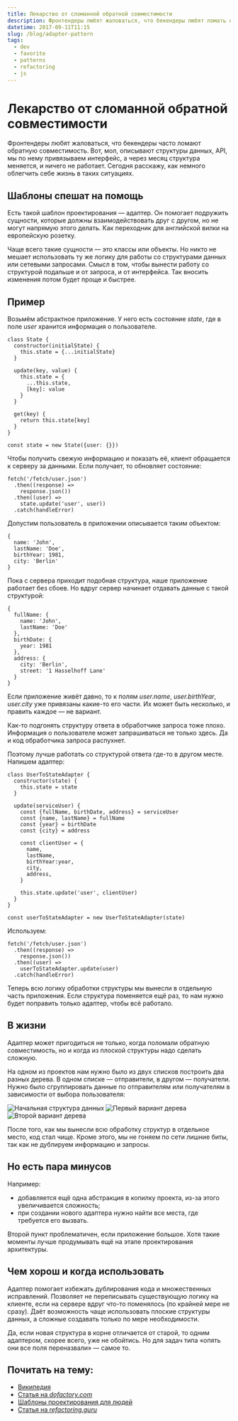 ```yaml
---
title: Лекарство от сломанной обратной совместимости
description: Фронтендеры любят жаловаться, что бекендеры любят ломать обратную совместимость. Вот, мол, описывают структуры данных, АПИ, мы по этому АПИ привязываем интерфейс, а через месяц структура меняется, и ничего не работает. Сегодня расскажу, как немного облегчить себе жизнь в таких ситуациях.
datetime: 2017-09-11T11:15
slug: /blog/adapter-pattern
tags:
  - dev
  - favorite
  - patterns
  - refactoring
  - js
---
```


# Лекарство от сломанной обратной совместимости

Фронтендеры любят жаловаться, что бекендеры часто ломают обратную совместимость. Вот, мол, описывают структуры данных, API, мы по нему привязываем интерфейс, а через месяц структура меняется, и ничего не работает. Сегодня расскажу, как немного облегчить себе жизнь в таких ситуациях.

## Шаблоны спешат на помощь

Есть такой шаблон проектирования — адаптер. Он помогает подружить сущности, которые должны взаимодействовать друг с другом, но не могут напрямую этого делать. Как переходник для английской вилки на европейскую розетку.

Чаще всего такие сущности — это классы или объекты. Но никто не мешает использовать ту же логику для работы со структурами данных или сетевыми запросами. Смысл в том, чтобы вынести работу со структурой подальше и от запроса, и от интерфейса. Так вносить изменения потом будет проще и быстрее.

## Пример

Возьмём абстрактное приложение. У него есть состояние _state_, где в поле _user_ хранится информация о пользователе.

```
class State {
  constructor(initialState) {
    this.state = {...initialState}
  }

  update(key, value) {
    this.state = {
      ...this.state,
      [key]: value
    }
  }

  get(key) {
    return this.state[key]
  }
}

const state = new State({user: {}})
```

Чтобы получить свежую информацию и показать её, клиент обращается к серверу за данными. Если получает, то обновляет состояние:

```
fetch('/fetch/user.json')
  .then((response) =>
    response.json())
  .then((user) =>
    state.update('user', user))
  .catch(handleError)
```

Допустим пользователь в приложении описывается таким объектом:

```
{
  name: 'John',
  lastName: 'Doe',
  birthYear: 1981,
  city: 'Berlin'
}
```

Пока с сервера приходит подобная структура, наше приложение работает без сбоев. Но вдруг сервер начинает отдавать данные с такой структурой:

```
{
  fullName: {
    name: 'John',
    lastName: 'Doe'
  },
  birthDate: {
    year: 1981
  },
  address: {
    city: 'Berlin',
    street: '1 Hasselhoff Lane'
  }
}
```

Если приложение живёт давно, то к полям _user.name_, _user.birthYear_, _user.city_ уже привязаны какие-то его части. Их может быть несколько, и править каждое — не вариант.

Как-то подгонять структуру ответа в обработчике запроса тоже плохо. Информация о пользователе может запрашиваться не только здесь. Да и код обработчика запроса распухнет.

Поэтому лучше работать со структурой ответа где-то в другом месте. Напишем адаптер:

```
class UserToStateAdapter {
  constructor(state) {
    this.state = state
  }

  update(serviceUser) {
    const {fullName, birthDate, address} = serviceUser
    const {name, lastName} = fullName
    const {year} = birthDate
    const {city} = address

    const clientUser = {
      name,
      lastName,
      birthYear:year,
      city,
      address,
    }

    this.state.update('user', clientUser)
  }
}

const userToStateAdapter = new UserToStateAdapter(state)
```

Используем:

```
fetch('/fetch/user.json')
  .then((response) =>
    response.json())
  .then((user) =>
    userToStateAdapter.update(user)
  .catch(handleError)
```

Теперь всю логику обработки структуры мы вынесли в отдельную часть приложения. Если структура поменяется ещё раз, то нам нужно будет поправить только адаптер, чтобы всё работало.

## В жизни

Адаптер может пригодиться не только, когда поломали обратную совместимость, но и когда из плоской структуры надо сделать сложную.

На одном из проектов нам нужно было из двух списков построить два разных дерева. В одном списке — отправители, в другом — получатели. Нужно было сгруппировать данные по отправителям или получателям в зависимости от выбора пользователя:

![Начальная структура данных](/images/content/adapter-pattern/ru/initial.svg)
![Первый вариант дерева](/images/content/adapter-pattern/ru/option-1.svg)
![Второй вариант дерева](/images/content/adapter-pattern/ru/option-2.svg)

После того, как мы вынесли всю обработку структур в отдельное место, код стал чище. Кроме этого, мы не гоняем по сети лишние биты, так как не дублируем информацию и запросы.

## Но есть пара минусов

Например:

- добавляется ещё одна абстракция в копилку проекта, из-за этого увеличивается сложность;
- при создании нового адаптера нужно найти все места, где требуется его вызвать.

Второй пункт проблематичен, если приложение большое. Хотя такие моменты лучше продумывать ещё на этапе проектирования архитектуры.

## Чем хорош и когда использовать

Адаптер помогает избежать дублирования кода и множественных исправлений. Позволяет не переписывать существующую логику на клиенте, если на сервере вдруг что-то поменялось (по крайней мере не сразу). Даёт возможность чаще использовать плоские структуры данных, а сложные создавать только по мере необходимости.

Да, если новая структура в корне отличается от старой, то одним адаптером, скорее всего, уже не обойтись. Но для задач типа «опять они все поля переназвали» — самое то.

## Почитать на тему:

- [Википедия](<https://ru.wikipedia.org/wiki/Адаптер_(шаблон_проектирования)>)
- [Статья на _dofactory.com_](http://www.dofactory.com/javascript/adapter-design-pattern)
- [Шаблоны проектирования для людей](https://github.com/kamranahmedse/design-patterns-for-humans#-adapter)
- [Статья на _refactoring.guru_](https://refactoring.guru/ru/design-patterns/adapter)
